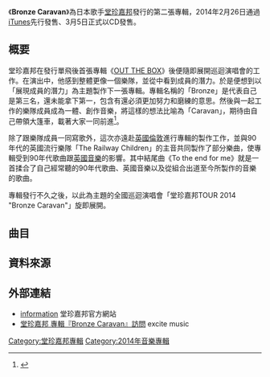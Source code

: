 {{orphan|time=2017-09-29T14:07:57+00:00}}

{{Infobox Album | <!-- See Wikipedia:WikiProject_Albums -->
| Name           = Bronze Caravan
| Type           = [[錄音室專輯|錄音室專輯]]
| Cover          = bronze_caravan.jpg
| Artist         = [[堂珍嘉邦|堂珍嘉邦]]
| Released       = 2014年3月5日
| Recorded       = 
| Genre          = [[搖滾樂|搖滾樂]]、[[電子音樂|電子音樂]]
| Length         = 45:50
| Label          = Scalear
| Producer       = 
| Reviews        = 
| Chart position = *週間最高排行67位（[[Oricon|Oricon]]）
| Last album     = [[OUT_THE_BOX|OUT THE BOX]]<br/ >（2013年）
| This album     = '''Bronze Caravan'''<br/ >（2014年）
| Next album     = [[VOWS_(堂珍嘉邦專輯)|VOWS]]<br/ >（2015年）
| Misc           = 
{{Singles
  | Name           = Bronze Caravan
  | Type           = 錄音室專輯
  | Single 1       = [[Euphoria_(堂珍嘉邦單曲)|Euphoria]]
  | Single 1 date  = 2013年7月10日
  | Single 2       = [[It's_a_new_day|It's a new day]]
  | Single 2 date  = 2014年1月6日
 }}
}}

《'''Bronze Caravan'''》為日本歌手[[堂珍嘉邦|堂珍嘉邦]]發行的第二張專輯，2014年2月26日通過[[iTunes|iTunes]]先行發售、3月5日正式以CD發售。

== 概要 ==
堂珍嘉邦在發行單飛後首張專輯《[[OUT_THE_BOX|OUT THE BOX]]》後便隨即展開巡迴演唱會的工作。在演出中，他感到整體更像一個樂隊，並從中看到成員的潛力。於是便想到以「展現成員的潛力」為主題製作下一張專輯。專輯名稱的「Bronze」是代表自己是第三名，還未能拿下第一，包含有還必須更加努力和磨練的意思。然後與一起工作的樂隊成員成為一體、創作音樂，將這樣的想法比喻為「Caravan」，期待由自己帶領大篷車，載著大家一同前進<ref>{{cite web |url=http://www.onitsukatigermagazine.com/magazine/index.php?i=44&lang=zh-hant |title=堂珍嘉邦 Interviews OT MAGAZINE |accessdate=2017-04-03 |publisher=Onitsuka Tiger Magazine |date=2014-03-10 |archive-date=2017-04-03 |archive-url=https://web.archive.org/web/20170403195621/http://www.onitsukatigermagazine.com/magazine/index.php?i=44&lang=zh-hant |dead-url=no }}</ref>。

除了跟樂隊成員一同寫歌外，這次亦遠赴[[英國|英國]][[倫敦|倫敦]]進行專輯的製作工作，並與90年代的英國流行樂隊「The Railway Children」的主音共同製作了部分樂曲，使專輯受到90年代歌曲跟[[英國音樂|英國音樂]]的影響。其中結尾曲《To the end for me》就是一首揉合了自己經常聽的90年代歌曲、英國音樂以及從組合出道至今所製作的音樂的歌曲。

專輯發行不久之後，以此為主題的全國巡迴演唱會「堂珍嘉邦TOUR 2014 "Bronze Caravan"」旋即展開。

== 曲目 ==
{{tracklist
| all_writing     = 
| headline        = CD
| extra_column    = 編曲
| title1          = Caravan
| note1           = 
| writer1         = 堂珍嘉邦・Ali
| extra1          = Ali
| length1         = 5:24
| title2          = [[It's_a_new_day|It's a new day]]
| note2           = 
| writer2         = 堀向彦輝・堂珍嘉邦
| extra2          = 堀向彦輝
| length2         = 4:51
| title3          = Hey! Mr.
| writer3         = 堂珍嘉邦・山本加津彦
| extra3          = 山本加津彦
| note3           = 
| length3         = 3:09
| title4          = Love potion
| writer4         = 堂珍嘉邦・Ali
| extra4          = Ali
| note4           = 
| length4         = 4:06
| title5          = Reminisce
| writer5         = Gary Newby・堂珍嘉邦
| extra5          = Gary Newby
| length5         = 4:14
| title6          = [[Euphoria_(堂珍嘉邦單曲)|Euphoria]]
| writer6         = 堂珍嘉邦・Ali
| extra6          = Ali
| note6           = 
| length6         = 4:20
| title7          = お利口ランナー
| writer7         = 山本加津彦・堂珍嘉邦
| extra7          = 山本加津彦
| note7           = 
| length7         = 2:47
| title8          = [[handle_me_right|Damaged Cupid]]
| writer8         = 堂珍嘉邦・Ali
| extra8          = Ali
| note8           = 
| length8         = 3:53
| title9          = Reverse
| note9           = 
| writer9         = 堂珍嘉邦・PABLO
| extra9          = PABLO
| length9         = 4:28
| title10         = [[Euphoria_(堂珍嘉邦單曲)|Departure]]
| writer10        = Daniel “Dan” Estrin
| extra10         = Ali
| note10          = 
| length10        = 4:27
| title11         = To the end for me
| writer11        = Gary Newby・堂珍嘉邦
| extra11         = Gary Newby
| length11        = 4:12
| total_length    = 45:50
}}
{{tracklist
| all_writing     = 
| headline        = DVD（初回限定盤特典）
| collapsed       = yes
| title1          = It's a new day MV
| note1           = 
| title2          = Euphoria MV
| note2           = 
| title3          = OUT THE BOX
| note3           = Live 「OUT THE BOX ~in late summer~」@LIQUIDROOM(2013/9/12)
| title4          = OKOKO
| note4           = Live 「OUT THE BOX ~in late summer~」@LIQUIDROOM(2013/9/12)
| title5          = Departure
| note5           = Live 「OUT THE BOX ~in late summer~」@LIQUIDROOM(2013/9/12)
| title6          = 未来ハンモック
| note6           = Live 「OUT THE BOX ~in late summer~」@LIQUIDROOM(2013/9/12)
| title7          = Reminisce
| note7           = Live 「OUT THE BOX ~in late summer~」@LIQUIDROOM(2013/9/12)
| title8          = Lasers
| note8           = Live 「OUT THE BOX ~in late summer~」@LIQUIDROOM(2013/9/12)
| title9          = handle me right
| note9           = Live 「OUT THE BOX ~in late summer~」@LIQUIDROOM(2013/9/12)
| title10         = Damaged Cupid
| note10          = Live 「OUT THE BOX ~in late summer~」@LIQUIDROOM(2013/9/12)
| title11         = Yoshikuni Dohchin -Activity in 2013-
}}

== 資料來源 ==
{{reflist}}

== 外部連結 ==
*[https://web.archive.org/web/20160826165934/http://dohchin.jp/album/bronze-caravan/ information] 堂珍嘉邦官方網站
*[http://ent2.excite.co.jp/music/special/2014/dohchin/ 堂珍嘉邦 專輯『Bronze Caravan』訪問]{{Wayback|url=http://ent2.excite.co.jp/music/special/2014/dohchin/ |date=20140305163618 }} excite music

[[Category:堂珍嘉邦專輯|Category:堂珍嘉邦專輯]]
[[Category:2014年音樂專輯|Category:2014年音樂專輯]]